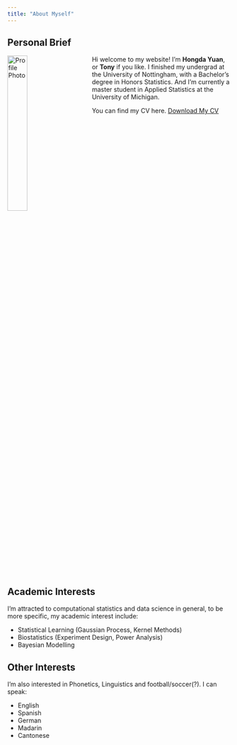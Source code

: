 ---
title: "About Myself"
---
## Personal Brief

<img style="float:left; width:30%; margin-right:40px" src="image/myprofile.JPG" alt="Profile Photo">
Hi welcome to my website! I'm **Hongda Yuan**, or **Tony** if you like. I finished my undergrad at the University of Nottingham, with a Bachelor's degree in Honors Statistics. And I'm currently a master student in Applied Statistics at the University of Michigan.

You can find my CV here.
<a href="files/CV_Hongda_Yuan_10112024.pdf" target="_blank" type="button" class="btn btn-outline-secondary btn-sm">Download My CV</a>
<div style="clear: both;"></div>

## Academic Interests
I'm attracted to computational statistics and data science in general, to be more specific, my academic interest include:

- Statistical Learning (Gaussian Process, Kernel Methods)
- Biostatistics (Experiment Design, Power Analysis)
- Bayesian Modelling

## Other Interests
I'm also interested in Phonetics, Linguistics and football/soccer(?). I can speak:

- English
- Spanish
- German
- Madarin
- Cantonese